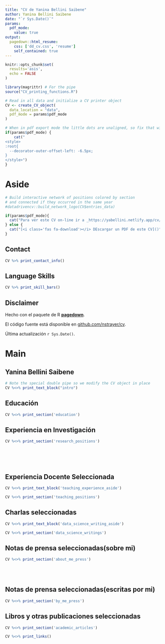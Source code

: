 ```yaml
---
title: "CV de Yanina Bellini Saibene"
author: Yanina Bellini Saibene
date: "`r Sys.Date()`"
params:
  pdf_mode:
    value: true
output:
  pagedown::html_resume:
    css: ['dd_cv.css', 'resume']
    self_contained: true
---
```


```r
knitr::opts_chunk$set(
  results='asis', 
  echo = FALSE
)

library(magrittr) # For the pipe
source("CV_printing_functions.R")

# Read in all data and initialize a CV printer object
CV <- create_CV_object(
  data_location = "data",  
  pdf_mode = params$pdf_mode
)

```


```r
# When in pdf export mode the little dots are unaligned, so fix that with some conditional CSS.
if(params$pdf_mode) {
    cat("
<style>
:root{
  --decorator-outer-offset-left: -6.5px;
}
</style>")
}
```


Aside
================================================================================

```r
# Build interactive network of positions colored by section
# and connected if they occurred in the same year
#datadrivencv::build_network_logo(CV$entries_data)
```


```r
if(params$pdf_mode){
  cat("Para ver este CV on-line ir a _https://yabellini.netlify.app/cv/_")
} else {
  cat("[<i class='fas fa-download'></i> DEscargar un PDF de este CV]()")
}
```

Contact {#contact}
--------------------------------------------------------------------------------

```r
CV %>% print_contact_info()
```



Language Skills {#skills}
--------------------------------------------------------------------------------

```r
CV %>% print_skill_bars()
```



Disclaimer {#disclaimer}
--------------------------------------------------------------------------------

Hecho con el paquete de R [**pagedown**](https://github.com/rstudio/pagedown). 

El código fuente está disponible en [github.com/nstrayer/cv](https://github.com/yabellini/CV).

Última actualización `r Sys.Date()`.



Main
================================================================================

Yanina Bellini Saibene {#title}
--------------------------------------------------------------------------------

```r
# Note the special double pipe so we modify the CV object in place
CV %<>% print_text_block("intro") 
```



Educación {data-icon=graduation-cap data-concise=true}
--------------------------------------------------------------------------------

```r
CV %<>% print_section('education')
```



Experiencia en Investigación {data-icon=laptop}
--------------------------------------------------------------------------------

```r
CV %<>% print_section('research_positions')
```



<!-- These breaks just force a new page so section doesnt get cut off -->
<br>
<br>
<br>

Experiencia Docente Seleccionada {data-icon=chalkboard-teacher}
--------------------------------------------------------------------------------

::: aside
```r
CV %<>% print_text_block('teaching_experience_aside')
```
:::

```r
CV %<>% print_section('teaching_positions')
```



Charlas seleccionadas {data-icon=chart-line}
--------------------------------------------------------------------------------

::: aside
```r
CV %<>% print_text_block('data_science_writing_aside')
```
:::

```r
CV %<>% print_section('data_science_writings')
```



Notas de prensa seleccionadas(sobre mi)  {data-icon=newspaper}
--------------------------------------------------------------------------------

```r
CV %<>% print_section('about_me_press')
```


<br>
<br>


Notas de prensa seleccionadas(escritas por mi)  {data-icon=newspaper}
--------------------------------------------------------------------------------

```r
CV %<>% print_section('by_me_press')
```



Libros y otras publicaciones seleccionadas {data-icon=book}
--------------------------------------------------------------------------------

```r
CV %<>% print_section('academic_articles')
```



```r
CV %<>% print_links()
```
